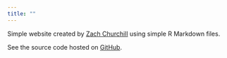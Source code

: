 ```yaml
---
title: ""
---
```


Simple website created by [Zach Churchill](https://www.github.com/zachchurchill) using simple R Markdown files.

See the source code hosted on [GitHub](https://www.github.com/zachchurchill/zachchurchill.github.io).
